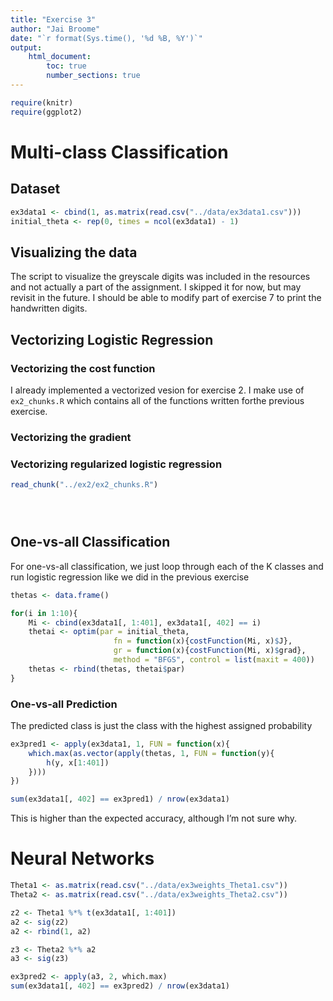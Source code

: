 ```yaml
---
title: "Exercise 3"
author: "Jai Broome"
date: "`r format(Sys.time(), '%d %B, %Y')`"
output: 
    html_document:
        toc: true
        number_sections: true
---
```


```r
require(knitr)
require(ggplot2)
```

# Multi-class Classification

## Dataset

```r
ex3data1 <- cbind(1, as.matrix(read.csv("../data/ex3data1.csv")))
initial_theta <- rep(0, times = ncol(ex3data1) - 1)
```

##  Visualizing the data

The script to visualize the greyscale digits was included in the resources and not actually a part of the assignment. I skipped it for now, but may revisit in the future. I should be able to modify part of exercise 7 to print the handwritten digits.

## Vectorizing Logistic Regression

### Vectorizing the cost function

I already implemented a vectorized vesion for exercise 2. I make use of `ex2_chunks.R` which contains all of the functions written forthe previous exercise.

### Vectorizing the gradient

### Vectorizing regularized logistic regression

```r
read_chunk("../ex2/ex2_chunks.R")
```

```r
```

```r
```

```r
```

## One-vs-all Classification 

For one-vs-all classification, we just loop through each of the K classes and run logistic regression like we did in the previous exercise

```r
thetas <- data.frame()

for(i in 1:10){
    Mi <- cbind(ex3data1[, 1:401], ex3data1[, 402] == i)
    thetai <- optim(par = initial_theta,
                       fn = function(x){costFunction(Mi, x)$J},
                       gr = function(x){costFunction(Mi, x)$grad},
                       method = "BFGS", control = list(maxit = 400))
    thetas <- rbind(thetas, thetai$par)
}

```

### One-vs-all Prediction

The predicted class is just the class with the highest assigned probability

```r
ex3pred1 <- apply(ex3data1, 1, FUN = function(x){
    which.max(as.vector(apply(thetas, 1, FUN = function(y){
        h(y, x[1:401])
    })))
})

sum(ex3data1[, 402] == ex3pred1) / nrow(ex3data1)
```

This is higher than the expected accuracy, although I'm not sure why.

# Neural Networks

```r

Theta1 <- as.matrix(read.csv("../data/ex3weights_Theta1.csv"))
Theta2 <- as.matrix(read.csv("../data/ex3weights_Theta2.csv"))

z2 <- Theta1 %*% t(ex3data1[, 1:401])
a2 <- sig(z2)
a2 <- rbind(1, a2)

z3 <- Theta2 %*% a2
a3 <- sig(z3)

ex3pred2 <- apply(a3, 2, which.max)
sum(ex3data1[, 402] == ex3pred2) / nrow(ex3data1)

```

